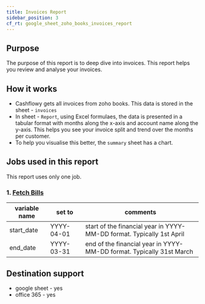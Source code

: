 ```yaml
---
title: Invoices Report
sidebar_position: 3
cf_rt: google_sheet_zoho_books_invoices_report
---
```


<Gsheet
  src="https://docs.google.com/spreadsheets/d/1BehbtPDnQfYYz-8IG6O4Rrv0s4QGtD0Yur3sxVAPaZw/edit#gid=90267286"
  type="report"
/>

## Purpose 
The purpose of this report is to deep dive into invoices. This report helps you review and analyse your invoices. 

<AddReport
  template={frontMatter.cf_rt}
/>


## How it works 
- Cashflowy gets all invoices from zoho books. This data is stored in the sheet - `invoices`
- In sheet - `Report`, using Excel formulaes, the data is presented in a tabular format with months along the x-axis and account name along the y-axis. This helps you see your invoice split and trend over the months per customer. 
- To help you visualise this better, the `summary` sheet has a chart.  


## Jobs used in this report
This report uses only one job.
### 1. [Fetch Bills](/library/jobs/zoho_books/fetch_invoices)

| variable name | set to | comments|
| --- | --- | --- | 
| start_date| YYYY-04-01 | start of the financial year in YYYY-MM-DD format. Typically 1st April |
| end_date| YYYY-03-31 | end of the financial year in YYYY-MM-DD format. Typically 31st March |


## Destination support 
- google sheet - yes
- office 365 - yes
